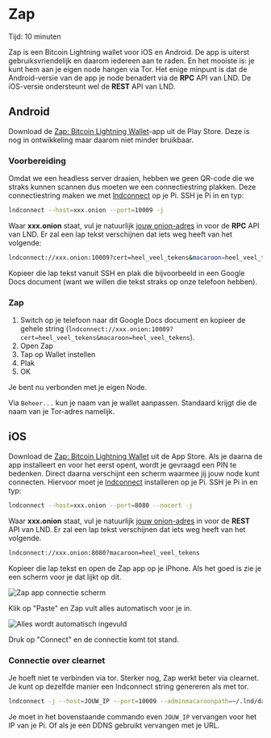 
# Zap

<Callout emoji="&#x2139;">
	Tijd: 10 minuten
</Callout>

Zap is een Bitcoin Lightning wallet voor iOS en Android. De app is uiterst gebruiksvriendelijk en daarom iedereen aan te raden. En het mooiste is: je kunt hem aan je eigen node hangen via Tor. Het enige minpunt is dat de Android-versie van de app je node benadert via de **RPC** API van LND. De iOS-versie ondersteunt wel de **REST** API van LND.

## Android
Download de [Zap: Bitcoin Lightning Wallet](https://play.google.com/store/apps/details?id=zapsolutions.zap)-app uit de Play Store. Deze is nog in ontwikkeling maar daarom niet minder bruikbaar. 

### Voorbereiding
Omdat we een headless server draaien, hebben we geen QR-code die we straks kunnen scannen dus moeten we een connectiestring plakken. Deze connectiestring maken we met [lndconnect](/lightning-extensions/lnd-connect) op je Pi. SSH je Pi in en typ:

```bash
lndconnect --host=xxx.onion --port=10009 -j
```

Waar **xxx.onion** staat, vul je natuurlijk [jouw onion-adres](/lightning-extensions/lnd-connect) in voor de **RPC** API van LND. Er zal een lap tekst verschijnen dat iets weg heeft van het volgende:

```bash
lndconnect://xxx.onion:10009?cert=heel_veel_tekens&macaroon=heel_veel_tekens
```

Kopieer die lap tekst vanuit SSH en plak die bijvoorbeeld in een Google Docs document \(want we willen die tekst straks op onze telefoon hebben\).

### Zap

1. Switch op je telefoon naar dit Google Docs document en kopieer de gehele string \(`lndconnect://xxx.onion:10009?cert=heel_veel_tekens&macaroon=heel_veel_tekens`\).
2. Open Zap
3. Tap op Wallet instellen
4. Plak
3. OK

Je bent nu verbonden met je eigen Node.

Via `Beheer...` kun je naam van je wallet aanpassen. Standaard krijgt die de naam van je Tor-adres namelijk.

## iOS
Download de [Zap: Bitcoin Lightning Wallet](https://apps.apple.com/nl/app/zap-bitcoin-lightning-wallet/id1406311960) uit de App Store. Als je daarna de app installeert en voor het eerst opent, wordt je gevraagd een PIN te bedenken. Direct daarna verschijnt een scherm waarmee jij jouw node kunt connecten. Hiervoor moet je [lndconnect](/lightning-extensions/lnd-connect) installeren op je Pi. SSH je Pi in en typ:

```bash
lndconnect --host=xxx.onion --port=8080 --nocert -j
```

Waar **xxx.onion** staat, vul je natuurlijk [jouw onion-adres](/lightning/change-tor) in voor de **REST** API van LND. Er zal een lap tekst verschijnen dat iets weg heeft van het volgende.

```bash
lndconnect://xxx.onion:8080?macaroon=heel_veel_tekens
```

Kopieer die lap tekst en open de Zap app op je iPhone. Als het goed is zie je een scherm voor je dat lijkt op dit.

![Zap app connectie scherm](../.gitbook/assets/img_0163.png)

Klik op "Paste" en Zap vult alles automatisch voor je in.

![Alles wordt automatisch ingevuld](../.gitbook/assets/img_4ea8cbfa09b2-1.jpeg)

Druk op "Connect" en de connectie komt tot stand.

### Connectie over clearnet

Je hoeft niet te verbinden via tor. Sterker nog, Zap werkt beter via clearnet. Je kunt op dezelfde manier een lndconnect string genereren als met tor.

```bash
lndconnect -j --host=JOUW_IP --port=10009 --adminmacaroonpath=~/.lnd/data/chain/bitcoin/mainnet/admin.macaroon --tlscertpath=~/.lnd/tls.cert
```

Je moet in het bovenstaande commando even `JOUW_IP` vervangen voor het IP van je Pi. Of als je een DDNS gebruikt vervangen met je URL.